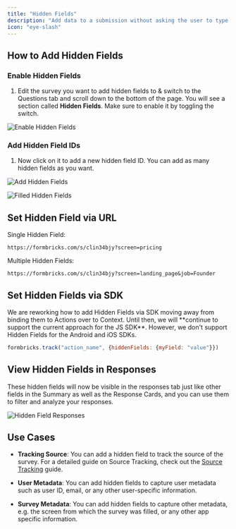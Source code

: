 ```yaml
---
title: "Hidden Fields"
description: "Add data to a submission without asking the user to type it in. This feature is especially useful when you already have information about a user that you want to use in the analysis of the survey results (e.g. `payment plan` or `email`)."
icon: "eye-slash"
---
```


## How to Add Hidden Fields

### Enable Hidden Fields

1. Edit the survey you want to add hidden fields to & switch to the Questions tab and scroll down to the bottom of the page. You will see a section called **Hidden Fields**. Make sure to enable it by toggling the switch.

![Enable Hidden Fields](/images/xm-and-surveys/surveys/general-features/hidden-fields/hidden-fields.webp)

### Add Hidden Field IDs

1. Now click on it to add a new hidden field ID. You can add as many hidden fields as you want.

![Add Hidden Fields](/images/xm-and-surveys/surveys/general-features/hidden-fields/input-hidden-fields.webp)

![Filled Hidden Fields](/images/xm-and-surveys/surveys/general-features/hidden-fields/filled-hidden-fields.webp)

## Set Hidden Field via URL

Single Hidden Field:

```
https://formbricks.com/s/clin34bjy?screen=pricing
```

Multiple Hidden Fields:

```
https://formbricks.com/s/clin34bjy?screen=landing_page&job=Founder
```

## Set Hidden Fields via SDK

<Note>
  We are reworking how to add Hidden Fields via SDK moving away from binding them to Actions over to Context. Until then, we will **continue to support the current approach for the JS SDK**. However, we don't support Hidden Fields for the Android and iOS SDKs.
</Note>

```js
formbricks.track("action_name", {hiddenFields: {myField: "value"}})
```


## View Hidden Fields in Responses

These hidden fields will now be visible in the responses tab just like other fields in the Summary as well as the Response Cards, and you can use them to filter and analyze your responses.

![Hidden Field Responses](/images/xm-and-surveys/surveys/general-features/hidden-fields/hidden-field-responses.webp)

## Use Cases

- **Tracking Source**: You can add a hidden field to track the source of the survey. For a detailed guide on Source Tracking, check out the [Source Tracking](/xm-and-surveys/surveys/link-surveys/source-tracking) guide.

- **User Metadata**: You can add hidden fields to capture user metadata such as user ID, email, or any other user-specific information.

- **Survey Metadata**: You can add hidden fields to capture other metadata, e.g. the screen from which the survey was filled, or any other app specific information.
